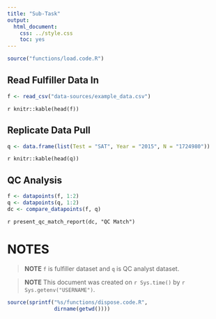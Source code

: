 ```yaml
---
title: "Sub-Task"
output:
  html_document:
    css: ../style.css
    toc: yes
---
```


```r

source("functions/load.code.R")

```

## Read Fulfiller Data In

```r

f <- read_csv("data-sources/example_data.csv")

```

`r knitr::kable(head(f))` 

## Replicate Data Pull

```r

q <- data.frame(list(Test = "SAT", Year = "2015", N = "1724980"))

```

`r knitr::kable(head(q))` 

## QC Analysis

```r

f <- datapoints(f, 1:2)
q <- datapoints(q, 1:2)
dc <- compare_datapoints(f, q)

```

`r present_qc_match_report(dc, "QC Match")`

# NOTES

>**NOTE** `f` is fulfiller dataset and `q` is QC analyst dataset.

>**NOTE** This document was created on `r Sys.time()` by `r Sys.getenv("USERNAME")`.

```r

source(sprintf("%s/functions/dispose.code.R",
               dirname(getwd())))

```
